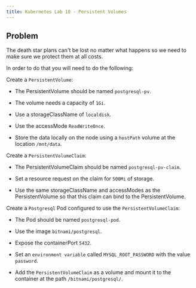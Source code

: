 ```yaml
---
title: Kubernetes Lab 10 - Persistent Volumes
---
```


## Problem

The death star plans can't be lost no matter what happens so we need to make sure we protect them at all costs.

In order to do that you will need to do the following:

Create a `PersistentVolume`:

- The PersistentVolume should be named `postgresql-pv`.

- The volume needs a capacity of `1Gi`.

- Use a storageClassName of `localdisk`.

- Use the accessMode `ReadWriteOnce`.

- Store the data locally on the node using a `hostPath` volume at the location `/mnt/data`.

Create a `PersistentVolumeClaim`:

- The PersistentVolumeClaim should be named `postgresql-pv-claim`.

- Set a resource request on the claim for `500Mi` of storage.

- Use the same storageClassName and accessModes as the PersistentVolume so that this claim can bind to the PersistentVolume.

Create a `Postgresql` Pod configured to use the `PersistentVolumeClaim`:
- The Pod should be named `postgresql-pod`.

- Use the image `bitnami/postgresql`.

- Expose the containerPort `5432`.

- Set an `environment variable` called `MYSQL_ROOT_PASSWORD` with the value `password`.

- Add the `PersistentVolumeClaim` as a volume and mount it to the container at the path `/bitnami/postgresql/`.


